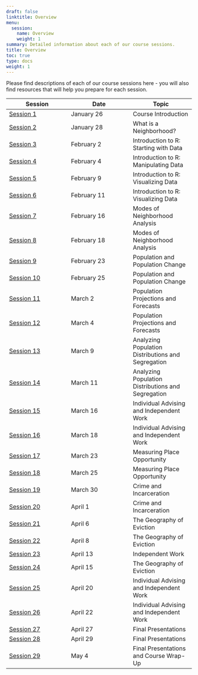 ```yaml
---
draft: false
linktitle: Overview
menu:
  session:
    name: Overview
    weight: 1
summary: Detailed information about each of our course sessions.
title: Overview
toc: true
type: docs
weight: 1
---
```


Please find descriptions of each of our course sessions here - you will also find resources that will help you prepare for each session.

| Session | Date | Topic |
|-|-|-|
| [Session 1](session/01-course_introduction/) | January 26 | Course Introduction |
| [Session 2](session/02-what_is_a_neighborhood/) | January 28 | What is a Neighborhood? |
| [Session 3](session/03-starting_with_data/) | February 2 | Introduction to R: Starting with Data |
| [Session 4](session/04-manipulating_data) | February 4 | Introduction to R: Manipulating Data |
| [Session 5](session/05-visualizing_data_pt1) | February 9 | Introduction to R: Visualizing Data |
| [Session 6](session/06-visualizing_data_pt2) | February 11 | Introduction to R: Visualizing Data |
| [Session 7](session/07-modes_of_analysis) | February 16 | Modes of Neighborhood Analysis |
| [Session 8](session/08-modes_of_analysis_pt2) | February 18 | Modes of Neighborhood Analysis |
| [Session 9](session/09-population_pt1) | February 23 | Population and Population Change |
| [Session 10](session/10-population_pt2) | February 25 | Population and Population Change |
| [Session 11](session/11-population_projection_pt1) | March 2 | Population Projections and Forecasts |
| [Session 12](session/12-population_projection_pt2) | March 4 | Population Projections and Forecasts |
| [Session 13](session/13-population_segregation_pt1) | March 9 | Analyzing Population Distributions and Segregation |
| [Session 14](session/14-population_segregation_pt2) | March 11 | Analyzing Population Distributions and Segregation |
| [Session 15](session/15-individual_advising_pt1) | March 16 | Individual Advising and Independent Work |
| [Session 16](session/16-individual_advising_pt2) | March 18 | Individual Advising and Independent Work |
| [Session 17](session/17-place_opportunity_pt1) | March 23 | Measuring Place Opportunity |
| [Session 18](session/18-place_opportunity_pt2) | March 25 | Measuring Place Opportunity |
| [Session 19](session/19-crime_incarceration_pt1) | March 30 | Crime and Incarceration |
| [Session 20](session/20-crime_incarceration_pt2) | April 1 | Crime and Incarceration |
| [Session 21](session/21-covid_cases_pt1) | April 6 | The Geography of Eviction |
| [Session 22](session/22-covid_cases_pt2) | April 8 | The Geography of Eviction |
| [Session 23](session/23-independent_work) | April 13 | Independent Work |
| [Session 24](session/24-covid_cases_pt3) | April 15 | The Geography of Eviction |
| [Session 25](session/25-individual_advising_pt1) | April 20 | Individual Advising and Independent Work |
| [Session 26](session/26-individual_advising_pt2) | April 22 | Individual Advising and Independent Work |
| [Session 27](session/27-final_presentations_pt1) | April 27 | Final Presentations |
| [Session 28](session/28-final_presentations_pt2) | April 29 | Final Presentations |
| [Session 29](session/29-final_presentations_pt3) | May 4    | Final Presentations and Course Wrap-Up |
